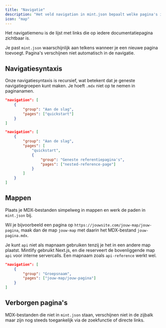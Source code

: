 ```yaml
---
title: "Navigatie"
description: "Het veld navigation in mint.json bepaalt welke pagina's in het navigatiemenu verschijnen"
icon: "map"
---
```


Het navigatiemenu is de lijst met links die op iedere documentatiepagina zichtbaar is.

Je past `mint.json` waarschijnlijk aan telkens wanneer je een nieuwe pagina toevoegt. Pagina's verschijnen niet automatisch in de navigatie.

## Navigatiesyntaxis

Onze navigatiesyntaxis is recursief, wat betekent dat je geneste navigatiegroepen kunt maken. Je hoeft `.mdx` niet op te nemen in paginanamen.

<CodeGroup>

```json Standaardnavigatie
"navigation": [
    {
        "group": "Aan de slag",
        "pages": ["quickstart"]
    }
]
```

```json Geneste navigatie
"navigation": [
    {
        "group": "Aan de slag",
        "pages": [
            "quickstart",
            {
                "group": "Geneste referentiepagina's",
                "pages": ["nested-reference-page"]
            }
        ]
    }
]
```

</CodeGroup>

## Mappen

Plaats je MDX-bestanden simpelweg in mappen en werk de paden in `mint.json` bij.

Wil je bijvoorbeeld een pagina op `https://jouwsite.com/jouw-map/jouw-pagina`, maak dan de map `jouw-map` met daarin het MDX-bestand `jouw-pagina.mdx`.

<Warning>

Je kunt `api` niet als mapnaam gebruiken tenzij je het in een andere map plaatst. Mintlify gebruikt Next.js, en die reserveert de bovenliggende map `api` voor interne servercalls. Een mapnaam zoals `api-reference` werkt wel.

</Warning>

```json Navigatie met map
"navigation": [
    {
        "group": "Groepsnaam",
        "pages": ["jouw-map/jouw-pagina"]
    }
]
```

## Verborgen pagina's

MDX-bestanden die niet in `mint.json` staan, verschijnen niet in de zijbalk maar zijn nog steeds toegankelijk via de zoekfunctie of directe links.
